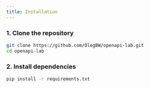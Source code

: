 ```yaml
---
title: Installation 
---
```


### 1. Clone the repository

```bash
git clone https://github.com/OlegBW/openapi-lab.git
cd openapi-lab
```

### 2. Install dependencies
```bash
pip install -r requirements.txt
```